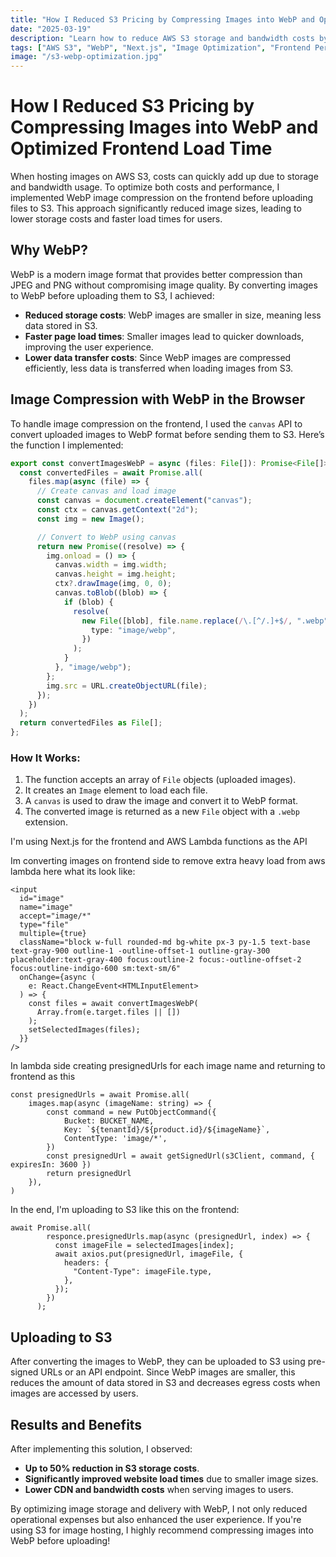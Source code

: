 ```yaml
---
title: "How I Reduced S3 Pricing by Compressing Images into WebP and Optimized Frontend Load Time"
date: "2025-03-19"
description: "Learn how to reduce AWS S3 storage and bandwidth costs by compressing images into WebP before uploading."
tags: ["AWS S3", "WebP", "Next.js", "Image Optimization", "Frontend Performance"]
image: "/s3-webp-optimization.jpg"
---
```



# How I Reduced S3 Pricing by Compressing Images into WebP and Optimized Frontend Load Time

When hosting images on AWS S3, costs can quickly add up due to storage and bandwidth usage. To optimize both costs and performance, I implemented WebP image compression on the frontend before uploading files to S3. This approach significantly reduced image sizes, leading to lower storage costs and faster load times for users.

## Why WebP?

WebP is a modern image format that provides better compression than JPEG and PNG without compromising image quality. By converting images to WebP before uploading them to S3, I achieved:

- **Reduced storage costs**: WebP images are smaller in size, meaning less data stored in S3.
- **Faster page load times**: Smaller images lead to quicker downloads, improving the user experience.
- **Lower data transfer costs**: Since WebP images are compressed efficiently, less data is transferred when loading images from S3.

## Image Compression with WebP in the Browser

To handle image compression on the frontend, I used the `canvas` API to convert uploaded images to WebP format before sending them to S3. Here’s the function I implemented:

```typescript
export const convertImagesWebP = async (files: File[]): Promise<File[]> => {
  const convertedFiles = await Promise.all(
    files.map(async (file) => {
      // Create canvas and load image
      const canvas = document.createElement("canvas");
      const ctx = canvas.getContext("2d");
      const img = new Image();

      // Convert to WebP using canvas
      return new Promise((resolve) => {
        img.onload = () => {
          canvas.width = img.width;
          canvas.height = img.height;
          ctx?.drawImage(img, 0, 0);
          canvas.toBlob((blob) => {
            if (blob) {
              resolve(
                new File([blob], file.name.replace(/\.[^/.]+$/, ".webp"), {
                  type: "image/webp",
                })
              );
            }
          }, "image/webp");
        };
        img.src = URL.createObjectURL(file);
      });
    })
  );
  return convertedFiles as File[];
};
```

### How It Works:

1. The function accepts an array of `File` objects (uploaded images).
2. It creates an `Image` element to load each file.
3. A `canvas` is used to draw the image and convert it to WebP format.
4. The converted image is returned as a new `File` object with a `.webp` extension.

I'm using Next.js for the frontend and AWS Lambda functions as the API

Im converting images on frontend side to remove extra heavy load from aws lambda here what its look like:

```
<input
  id="image"
  name="image"
  accept="image/*"
  type="file"
  multiple={true}
  className="block w-full rounded-md bg-white px-3 py-1.5 text-base text-gray-900 outline-1 -outline-offset-1 outline-gray-300 placeholder:text-gray-400 focus:outline-2 focus:-outline-offset-2 focus:outline-indigo-600 sm:text-sm/6"
  onChange={async (
    e: React.ChangeEvent<HTMLInputElement>
  ) => {
    const files = await convertImagesWebP(
      Array.from(e.target.files || [])
    );
    setSelectedImages(files);
  }}
/>
```

In lambda side creating presignedUrls for each image name and returning to frontend as this

```
const presignedUrls = await Promise.all(
    images.map(async (imageName: string) => {
        const command = new PutObjectCommand({
            Bucket: BUCKET_NAME,
            Key: `${tenantId}/${product.id}/${imageName}`,
            ContentType: 'image/*',
        })
        const presignedUrl = await getSignedUrl(s3Client, command, { expiresIn: 3600 })
        return presignedUrl
    }),
)

```

In the end, I'm uploading to S3 like this on the frontend:

```
await Promise.all(
        responce.presignedUrls.map(async (presignedUrl, index) => {
          const imageFile = selectedImages[index];
          await axios.put(presignedUrl, imageFile, {
            headers: {
              "Content-Type": imageFile.type,
            },
          });
        })
      );
```

## Uploading to S3

After converting the images to WebP, they can be uploaded to S3 using pre-signed URLs or an API endpoint. Since WebP images are smaller, this reduces the amount of data stored in S3 and decreases egress costs when images are accessed by users.

## Results and Benefits

After implementing this solution, I observed:

- **Up to 50% reduction in S3 storage costs**.
- **Significantly improved website load times** due to smaller image sizes.
- **Lower CDN and bandwidth costs** when serving images to users.

By optimizing image storage and delivery with WebP, I not only reduced operational expenses but also enhanced the user experience. If you're using S3 for image hosting, I highly recommend compressing images into WebP before uploading!
